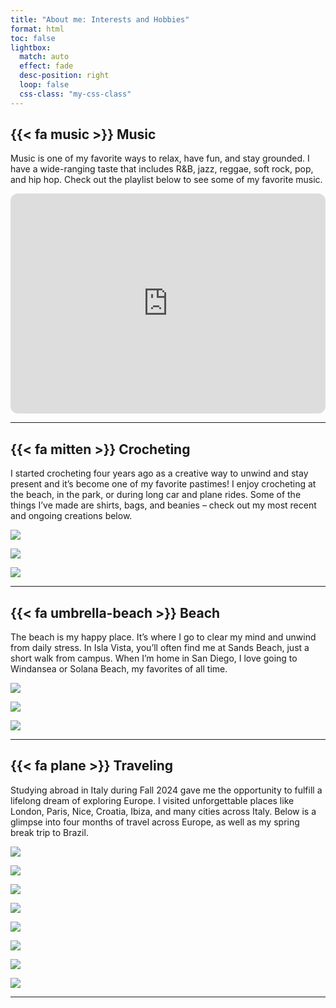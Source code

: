 ```yaml
---
title: "About me: Interests and Hobbies"
format: html
toc: false
lightbox:
  match: auto
  effect: fade
  desc-position: right
  loop: false
  css-class: "my-css-class"
---
```


## {{< fa music >}} Music

Music is one of my favorite ways to relax, have fun, and stay grounded. I have a wide-ranging taste that includes R&B, jazz, reggae, soft rock, pop, and hip hop. Check out the playlist below to see some of my favorite music.

<iframe style="border-radius:12px" src="https://open.spotify.com/embed/playlist/35cJ2lkFfmFFXDldwfNQD3?utm_source=generator&amp;theme=0" width="100%" height="352" frameBorder="0" allowfullscreen allow="autoplay; clipboard-write; encrypted-media; fullscreen; picture-in-picture" loading="lazy">

</iframe>

------------------------------------------------------------------------

## {{< fa mitten >}} Crocheting

I started crocheting four years ago as a creative way to unwind and stay present and it's become one of my favorite pastimes! I enjoy crocheting at the beach, in the park, or during long car and plane rides. Some of the things I’ve made are shirts, bags, and beanies – check out my most recent and ongoing creations below.

::: {layout="[[1, 1, 1]]"}
![](media/crochet1.jpeg){group="Crochet" description="Cropped flower sweater!"}

![](media/crochet.jpeg){group="Crochet" description="Flower patch tote! In progress..."}

![](media/crochet3.jpeg){group="Crochet" description="Cover-up pants! In progress..."}
:::

------------------------------------------------------------------------

## {{< fa umbrella-beach >}} Beach

The beach is my happy place. It’s where I go to clear my mind and unwind from daily stress. In Isla Vista, you’ll often find me at Sands Beach, just a short walk from campus. When I’m home in San Diego, I love going to Windansea or Solana Beach, my favorites of all time.

::: {layout="[[1, 1, 1]]"}
![](media/sands.jpg){group="Beach" description="Sands Beach, Isla Vista"}

![](media/newsolana.jpeg){group="Beach" description="Solana Beach, San Diego"}

![](media/windansea.jpeg){group="Beach" description="Windansea Beach, San Diego"}
:::

------------------------------------------------------------------------

## {{< fa plane >}} Traveling

Studying abroad in Italy during Fall 2024 gave me the opportunity to fulfill a lifelong dream of exploring Europe. I visited unforgettable places like London, Paris, Nice, Croatia, Ibiza, and many cities across Italy. Below is a glimpse into four months of travel across Europe, as well as my spring break trip to Brazil.

::: {layout="[[1, 1, 1, 1]]"}
![](media/cinqueterre.jpeg){group="trip" description="Cinque Terre, Italy"}

![](media/croatia.jpeg){group="trip" description="Dubrovnik, Croatia"}

![](media/croatia_cats.jpeg){group="trip" description="Cats in Croatia!"}

![](media/eifelltower.jpeg){group="trip" description="At the top of the Eifell Tower!"}
:::

::: {layout="[[1, 1, 1, 1]]"}
![](media/versailles.jpeg){group="trip" description="Palace of Versailles, France"}

![](media/venice.jpeg){group="trip" description="Venice, Italy"}

![](media/rio.jpg){group="trip" description="Rio de Janeiro, Brazil"}

![](media/vitoria.jpeg){group="trip" description="Vitoria, Brazil- My hometown!"}
:::

------------------------------------------------------------------------
